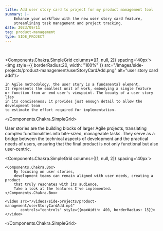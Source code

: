 ```yaml
---
title: Add user story card to project for my product management tool
summary: |-
    Enhance your workflow with the new user story card feature,
    streamlining task management and project tracking.
date: 2023/09/11
tag: product-management
type: SIDE_PROJECT
---
```



<br/>

<Components.Chakra.SimpleGrid columns={[1, null, 2]} spacing='40px'>
    <img style={{
        borderRadius:20,
        width: "100%"
    }} src="/images/side-projects/product-management/userStoryCardAdd.png" alt="user story card add"/>

    In Agile methodology, the user story is a fundamental element.
    It represents the smallest unit of work, embodying a single feature
    or function from an end user's viewpoint. The beauty of a user story lies
    in its conciseness; it provides just enough detail to allow the development team
    to estimate the effort required for implementation.

</Components.Chakra.SimpleGrid>

User stories are the building blocks of larger Agile projects,
translating complex functionalities into bite-sized, manageable tasks.
They serve as a bridge between the technical aspects of development
and the practical needs of users, ensuring that the final product
is not only functional but also user-centric.

<Components.Chakra.SimpleGrid columns={[1, null, 2]} spacing='40px'>

    <Components.Chakra.Box>
        By focusing on user stories,
        development teams can remain aligned with user needs, creating a product
        that truly resonates with its audience.
        Take a look at the features I've implemented.
    </Components.Chakra.Box>

    <video src="/videos/side-projects/product-management/userStoryCardAdd.mp4"
           controls="controls" style={{maxWidth: 400, borderRadius: 15}}>
    </video>

</Components.Chakra.SimpleGrid>